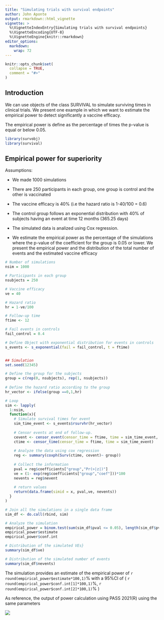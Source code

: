 ```yaml
---
title: "Simulating trials with survival endpoints"
author: John Aponte
output: rmarkdown::html_vignette
vignette: >
  %\VignetteIndexEntry{Simulating trials with survival endpoints}
  %\VignetteEncoding{UTF-8}
  %\VignetteEngine{knitr::rmarkdown}
editor_options: 
  markdown: 
    wrap: 72
---
```


```r
knitr::opts_chunk$set(
  collapse = TRUE,
  comment = "#>"
)
```

## Introduction

We can use objects of the class SURVIVAL to simulate surviving times in
clinical trials. We present one example in which we want to estimate the
empirical power to detect significantly a vaccine efficacy.

The empirical power is define as the percentage of times the p-value is
equal or below 0.05.

```r
library(survobj)
library(survival)
```

## Empirical power for superiority

Assumptions:

-   We made 1000 simulations

-   There are 250 participants in each group, one group is control and
    the other is vaccinated

-   The vaccine efficacy is 40% (i.e the hazard ratio is 1-40/100 = 0.6)

-   The control group follows an exponential distribution with 40% of
    subjects having an event at time 12 months (365.25 days)

-   The simulated data is analized using Cox regression.

-   We estimate the empirical power as the percentage of the simulations
    where the p-value of the coefficient for the group is 0.05 or lower.
    We present the empirical power and the distribution of the total
    number of events and the estimated vaccine efficacy

```r

# Number of simulations
nsim = 1000

# Participants in each group
nsubjects = 250

# Vaccine efficacy
ve = 40

# Hazard ratio
hr = 1-ve/100

# Follow-up time
ftime <- 12

# Fail events in controls 
fail_control = 0.4

# Define Object with exponential distribution for events in controls
s_events <- s_exponential(fail = fail_control, t = ftime)


## Simulation
set.seed(12345)

# Define the group for the subjects
group = c(rep(0, nsubjects), rep(1, nsubjects))
    
# Define the hazard ratio according to the group
hr_vector <- ifelse(group ==0,1,hr)

# Loop    
sim <- lapply(
  1:nsim,
  function(x){
    # Simulate survival times for event
    sim_time_event <- s_events$rsurvhr(hr_vector)
    
    # Censor events at end of follow-up.
    cevent <- censor_event(censor_time = ftime, time = sim_time_event, event = 1)
    ctime <- censor_time(censor_time = ftime, time = sim_time_event)
    
    # Analyze the data using cox regression
    reg <- summary(coxph(Surv(ctime, cevent)~ group))
    
    # Collect the information
    pval = reg$coefficients["group","Pr(>|z|)"]
    ve = (1- exp(reg$coefficients["group","coef"]))*100
    nevents = reg$nevent
    
    # return values
    return(data.frame(simid = x, pval,ve, nevents))
  }
)

# Join all the simulations in a single data frame
sim_df <- do.call(rbind, sim)

# Analyze the simulation
empirical_power = binom.test(sum(sim_df$pval <= 0.05), length(sim_df$pval))
empirical_power$estimate
empirical_power$conf.int

# Distribution of the simulated VEs}
summary(sim_df$ve)

# Distribution of the simulated number of events
summary(sim_df$nevents)
```

The simulation provides an estimate of the empirical power of 
`r round(empirical_power$estimate*100,1)`% with a 95%CI of 
(
`r round(empirical_power$conf.int[1]*100,1)`%,
`r round(empirical_power$conf.int[2]*100,1)`%
)

As reference, the output of power calculation using PASS 2021(R) using
the same parameters

![](report_pass.png)
